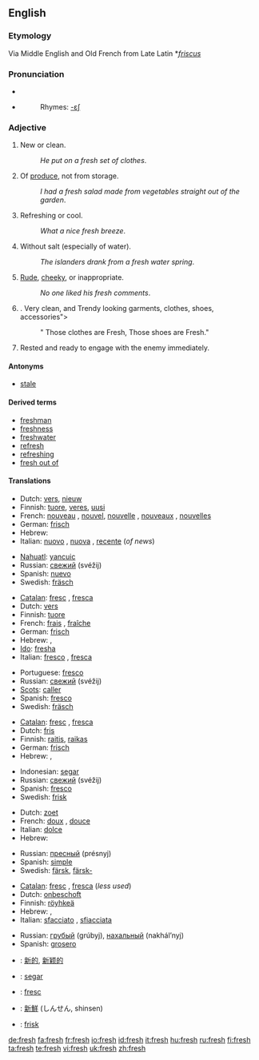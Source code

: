 {{wikipedia|dab=fresh}}
==English==

{{rank|walk|places|simple|710|fresh|noble|appearance|period}}

===Etymology===
Via Middle English and Old French from Late Latin *''[[friscus]]''

===Pronunciation===
*{{IPA|/fɹɛʃ/}}
*{{audio|en-us-fresh.ogg|Audio (US)}}
*:Rhymes: [[Rhymes:English:-ɛʃ|-ɛʃ]]

===Adjective===
{{en-adj|fresh|er}}

# New or clean.
#:''He put on a fresh set of clothes''.
# Of [[produce]], not from storage.
#:''I had a fresh salad made from vegetables straight out of the garden''.
# Refreshing or cool.
#:''What a nice fresh breeze''.
# Without salt (especially of water).
#:''The islanders drank from a fresh water spring''.
# [[Rude]], [[cheeky]], or inappropriate.
#:''No one liked his fresh comments''.
# . Very clean, and Trendy looking garments, clothes, shoes, accessories">
#:" Those clothes are Fresh, Those shoes are Fresh."
# {{military}} Rested and ready to engage with the enemy immediately.

====Antonyms====
*[[stale]]

====Derived terms====
*[[freshman]]
*[[freshness]]
*[[freshwater]]
*[[refresh]]
*[[refreshing]]
*[[fresh out of]]

====Translations====
{{trans-top|New or clean (1)}}
*Dutch: [[vers]], [[nieuw]]
*Finnish: [[tuore]], [[veres]], [[uusi]]
*French: [[nouveau]] {{m}}, [[nouvel]], [[nouvelle]] {{f}}, [[nouveaux]] {{m|p}}, [[nouvelles]] {{f|p}}
*German: [[frisch]]
*Hebrew: {{he-translation|רענן|ra`anán}} {{m}}
*Italian: [[nuovo]] {{m}}, [[nuova]] {{f}}, [[recente]] (''of news'')
{{trans-mid}}
*[[Nahuatl]]: [[yancuic]]
*Russian: [[свежий]] (svéžij)
*Spanish: [[nuevo]] {{m}}
*Swedish: [[fräsch]]
{{trans-bottom}}

{{trans-top|Of produce, not from storage (2)}}
*[[Catalan]]: [[fresc]] {{m}}, [[fresca]] {{f}}
*Dutch: [[vers]]
*Finnish: [[tuore]]
*French: [[frais]] {{m}}, [[fraîche]] {{f}}
*German: [[frisch]]
*Hebrew: {{he-translation|טרי|tarí}} {{m}}, {{he-translation|טריה|tariyá}} {{f}}
*[[Ido]]: [[fresha]]
*Italian: [[fresco]] {{m}}, [[fresca]] {{f}}
{{trans-mid}}
*Portuguese: [[fresco]]
*Russian: [[свежий]] (svéžij)
*[[Scots]]: [[caller#Scots|caller]]
*Spanish: [[fresco]] {{m}}
*Swedish: [[fräsch]]
{{trans-bottom}}

{{trans-top|Refreshing or cool (3)}}
*[[Catalan]]: [[fresc]] {{m}}, [[fresca]] {{f}}
*Dutch: [[fris]]
*Finnish: [[raitis]], [[raikas]]
*German: [[frisch]]
*Hebrew: {{he-translation|מרענן|mera`anén}} {{m}}, {{he-translation|מרעננת|mera`anénet}} {{f}}
{{trans-mid}}
*Indonesian: [[segar]]
*Russian: [[свежий]] (svéžij)
*Spanish: [[fresco]] {{m}}
*Swedish: [[frisk]]
{{trans-bottom}}

{{trans-top|Without salt (4)}}
*Dutch: [[zoet]]
*French: [[doux]] {{m}}, [[douce]] {{f}}
*Italian: [[dolce]]
*Hebrew: {{he-translation|מתוקים|metukím}} {{m|p}}
{{trans-mid}}
*Russian: [[пресный]] (présnyj)
*Spanish: [[simple]] {{n}}
*Swedish: [[färsk]], [[färsk-]]
{{trans-bottom}}

{{trans-top|Rude or inappropriate (5)}}
*[[Catalan]]: [[fresc]] {{m}}, [[fresca]] {{f}} (''less used'')
*Dutch: [[onbeschoft]]
*Finnish: [[röyhkeä]]
*Hebrew: {{he-translation|חצוף|khatsúf}} {{m}}, {{he-translation|חצופה|khatsufá}} {{f}}
*Italian: [[sfacciato]] {{m}}, [[sfiacciata]] {{f}}
{{trans-mid}}
*Russian: [[грубый]] (grúbyj), [[нахальный]] (nakhál’nyj)
*Spanish: [[grosero]] {{m}}
{{trans-bottom}}

{{checktrans-top}}
*{{ttbc|Chinese}}: [[新的]], [[新颖的]]
*{{ttbc|Indonesian}}: [[segar]]
*{{ttbc|Interlingua}}: [[fresc]]
*{{ttbc|Japanese}}: [[新鮮]] (しんせん, shinsen)
*{{ttbc|Norwegian}}: [[frisk]]
{{trans-bottom}}

[[de:fresh]]
[[fa:fresh]]
[[fr:fresh]]
[[io:fresh]]
[[id:fresh]]
[[it:fresh]]
[[hu:fresh]]
[[ru:fresh]]
[[fi:fresh]]
[[ta:fresh]]
[[te:fresh]]
[[vi:fresh]]
[[uk:fresh]]
[[zh:fresh]]
